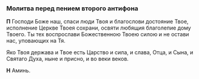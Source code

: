 <span id="antifon2" />

### Молитва перед пением второго антифона

**П** Господи Боже наш, спаси люди Твоя и благослови достояние Твое, исполнение Церкве Твоея
сохрани, освяти любящия благолепие дому Твоего. Ты тех воспрослави Божественною Твоею силою
и не остави нас, уповающих на Тя.

Яко Твоя держава и Твое есть Царство и сила, и слава, Отца, и Сына, и Святаго Духа, ныне и
присно, и во веки веков.

**Н** Аминь.
